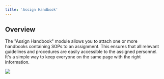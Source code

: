 ```yaml
---
title: 'Assign Handbook'
---
```


## Overview

The "Assign Handbook" module allows you to attach one or more handbooks containing SOPs to an assignment. This ensures that all relevant guidelines and procedures are easily accessible to the assigned personnel. It's a simple way to keep everyone on the same page with the right information.

![](/images/workflows/assign_handbook001.png)